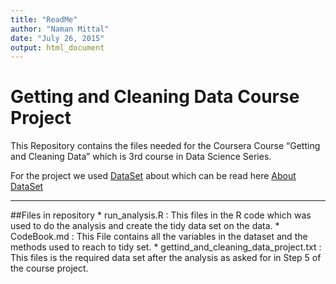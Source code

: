 ```yaml
---
title: "ReadMe"
author: "Naman Mittal"
date: "July 26, 2015"
output: html_document
---
```

# Getting and Cleaning Data Course Project

This Repository contains the files needed for the Coursera Course "Getting and Cleaning Data" which is 3rd course in Data Science Series.

For the project we used [DataSet](https://d396qusza40orc.cloudfront.net/getdata%2Fprojectfiles%2FUCI%20HAR%20Dataset.zip) about which can be read here [About DataSet](http://archive.ics.uci.edu/ml/datasets/Human+Activity+Recognition+Using+Smartphones)

________

##Files in repository
* run_analysis.R : This files in the R code which was used to do the analysis and create the tidy data set on the data.
* CodeBook.md : This File contains all the variables in the dataset and the methods used to reach to tidy set.
* gettind_and_cleaning_data_project.txt : This files is the required data set after the analysis as asked for in Step 5 of the course project.

